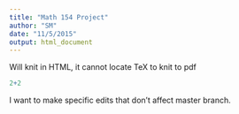 ```yaml
---
title: "Math 154 Project"
author: "SM"
date: "11/5/2015"
output: html_document
---
```


Will knit in HTML, it cannot locate TeX to knit to pdf

```r
2+2


```

I want to make specific edits that don't affect master branch.  